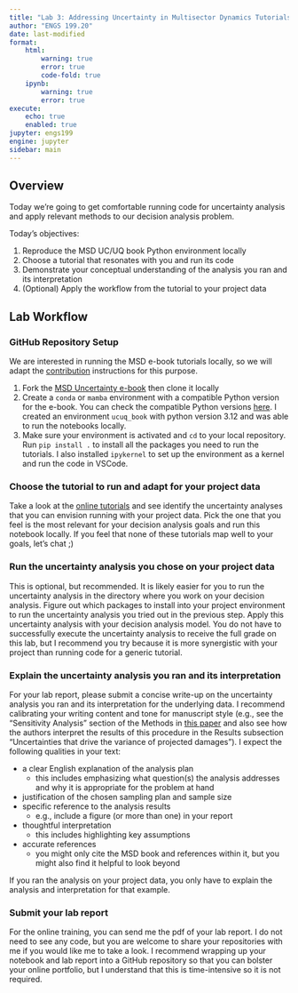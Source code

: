```yaml
---
title: "Lab 3: Addressing Uncertainty in Multisector Dynamics Tutorials"
author: "ENGS 199.20"
date: last-modified
format:
    html:        
        warning: true
        error: true
        code-fold: true
    ipynb:
        warning: true
        error: true
execute: 
    echo: true
    enabled: true
jupyter: engs199
engine: jupyter
sidebar: main
---
```


## Overview
Today we're going to get comfortable running code for uncertainty analysis and apply relevant methods to our decision analysis problem. 

Today's objectives:

1. Reproduce the MSD UC/UQ book Python environment locally 
2. Choose a tutorial that resonates with you and run its code
3. Demonstrate your conceptual understanding of the analysis you ran and its interpretation
4. (Optional) Apply the workflow from the tutorial to your project data

## Lab Workflow

### GitHub Repository Setup

We are interested in running the MSD e-book tutorials locally, so we will adapt the [contribution](https://uc-ebook.org/dev/docs/html/contributing.html#development-workflow) instructions for this purpose. 

1. Fork the [MSD Uncertainty e-book](https://github.com/IMMM-SFA/msd_uncertainty_ebook/fork) then clone it locally
2. Create a `conda` or `mamba` environment with a compatible Python version for the e-book. You can check the compatible Python versions [here](https://github.com/IMMM-SFA/msd_uncertainty_ebook/blob/dev/pyproject.toml#L10). I created an environment `ucuq_book` with python version 3.12 and was able to run the notebooks locally. 
3. Make sure your environment is activated and `cd` to your local repository. Run `pip install .` to install all the packages you need to run the tutorials. I also installed `ipykernel` to set up the environment as a kernel and run the code in VSCode. 

### Choose the tutorial to run and adapt for your project data

Take a look at the [online tutorials](https://uc-ebook.org/docs/html/A2_Jupyter_Notebooks.html) and see identify the uncertainty analyses that you can envision running with your project data. Pick the one that you feel is the most relevant for your decision analysis goals and run this notebook locally. If you feel that none of these tutorials map well to your goals, let's chat ;) 

### Run the uncertainty analysis you chose on your project data

This is optional, but recommended. It is likely easier for you to run the uncertainty analysis in the directory where you work on your decision analysis. Figure out which packages to install into your project environment to run the uncertainty analysis you tried out in the previous step. Apply this uncertainty analysis with your decision analysis model. You do not have to successfully execute the uncertainty analysis to receive the full grade on this lab, but I recommend you try because it is more synergistic with your project than running code for a generic tutorial.  

### Explain the uncertainty analysis you ran and its interpretation

For your lab report, please submit a concise write-up on the uncertainty analysis you ran and its interpretation for the underlying data. I recommend calibrating your writing content and tone for manuscript style (e.g., see the "Sensitivity Analysis" section of the Methods in [this paper](https://www.nature.com/articles/s41467-020-19188-9#Sec8) and also see how the authors interpret the results of this procedure in the Results subsection "Uncertainties that drive the variance of projected damages"). I expect the following qualities in your text:

* a clear English explanation of the analysis plan 
  - this includes emphasizing what question(s) the analysis addresses and why it is appropriate for the problem at hand
* justification of the chosen sampling plan and sample size
* specific reference to the analysis results
  - e.g., include a figure (or more than one) in your report
* thoughtful interpretation
  - this includes highlighting key assumptions
* accurate references
  - you might only cite the MSD book and references within it, but you might also find it helpful to look beyond

If you ran the analysis on your project data, you only have to explain the analysis and interpretation for that example. 

### Submit your lab report

For the online training, you can send me the pdf of your lab report. I do not need to see any code, but you are welcome to share your repositories with me if you would like me to take a look. I recommend wrapping up your notebook and lab report into a GitHub repository so that you can bolster your online portfolio, but I understand that this is time-intensive so it is not required.